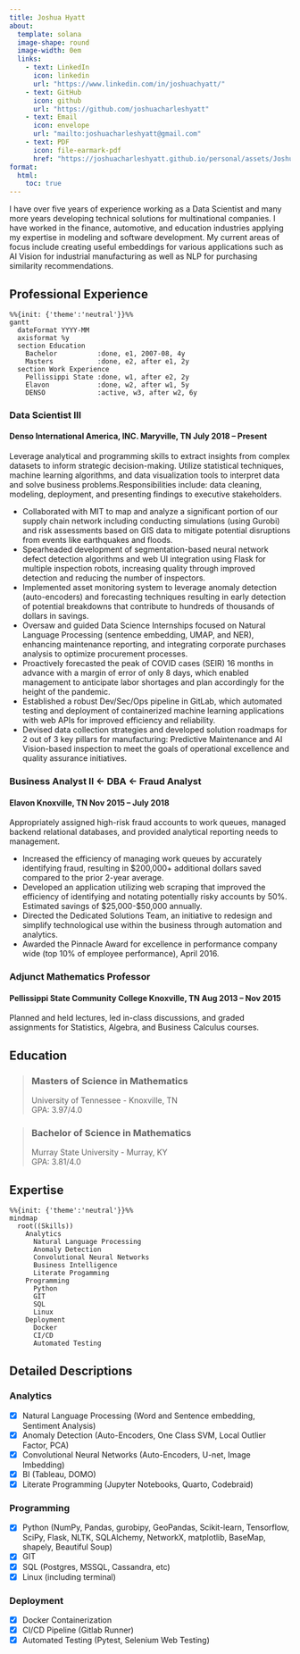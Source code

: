 ```yaml
---
title: Joshua Hyatt
about:
  template: solana
  image-shape: round
  image-width: 0em
  links:
    - text: LinkedIn
      icon: linkedin
      url: "https://www.linkedin.com/in/joshuachyatt/"
    - text: GitHub
      icon: github
      url: "https://github.com/joshuacharleshyatt"
    - text: Email
      icon: envelope
      url: "mailto:joshuacharleshyatt@gmail.com"
    - text: PDF
      icon: file-earmark-pdf
      href: "https://joshuacharleshyatt.github.io/personal/assets/Joshua-Hyatt-Resume.pdf"
format:
  html:
    toc: true
---
```


I have over five years of experience working as a Data Scientist and many more years developing technical solutions for multinational companies. I have worked in the finance, automotive, and education industries applying my expertise in modeling and software development. My current areas of focus include creating useful embeddings for various applications such as AI Vision for industrial manufacturing as well as NLP for purchasing similarity recommendations.


## Professional Experience
```mermaid
%%{init: {'theme':'neutral'}}%%
gantt
  dateFormat YYYY-MM
  axisformat %y
  section Education
    Bachelor          :done, e1, 2007-08, 4y
    Masters           :done, e2, after e1, 2y
  section Work Experience
    Pellissippi State :done, w1, after e2, 2y
    Elavon            :done, w2, after w1, 5y
    DENSO             :active, w3, after w2, 6y
```

### Data Scientist III
::: {.callout-note icon=false}
#### Denso International America, INC. Maryville, TN	July 2018 – Present

Leverage analytical and programming skills to extract insights from complex datasets to inform strategic decision-making.  Utilize statistical techniques, machine learning algorithms, and data visualization tools to interpret data and solve business problems.Responsibilities include: data cleaning, modeling, deployment, and presenting findings to executive stakeholders. 

- Collaborated with MIT to map and analyze a significant portion of our supply chain network including conducting simulations (using Gurobi) and risk assessments based on GIS data to mitigate potential disruptions from events like earthquakes and floods.
- Spearheaded development of segmentation-based neural network defect detection algorithms and web UI integration using Flask for multiple inspection robots, increasing quality through improved detection and reducing the number of inspectors.
- Implemented asset monitoring system to leverage anomaly detection (auto-encoders) and forecasting techniques resulting in early detection of potential breakdowns that contribute to hundreds of thousands of dollars in savings.
- Oversaw and guided Data Science Internships focused on Natural Language Processing (sentence embedding, UMAP, and NER), enhancing maintenance reporting, and integrating corporate purchases analysis to optimize procurement processes.
- Proactively forecasted the peak of COVID cases (SEIR) 16 months in advance with a margin of error of only 8 days, which enabled management to anticipate labor shortages and plan accordingly for the height of the pandemic.
- Established a robust Dev/Sec/Ops pipeline in GitLab, which automated testing and deployment of containerized machine learning applications with web APIs for improved efficiency and reliability.
-	Devised data collection strategies and developed solution roadmaps for 2 out of 3 key pillars for manufacturing: Predictive Maintenance and AI Vision-based inspection to meet the goals of operational excellence and quality assurance initiatives.
:::

### Business Analyst II ← DBA ← Fraud Analyst
::: {.callout-note icon=false}
#### Elavon Knoxville, TN Nov 2015 – July 2018

Appropriately assigned high-risk fraud accounts to work queues, managed backend relational databases, and provided analytical reporting needs to management.

- Increased the efficiency of managing work queues by accurately identifying fraud, resulting in $200,000+ additional dollars saved compared to the prior 2-year average.
- Developed an application utilizing web scraping that improved the efficiency of identifying and notating potentially risky accounts by 50%. Estimated savings of $25,000-$50,000 annually.
- Directed the Dedicated Solutions Team, an initiative to redesign and simplify technological use within the business through automation and analytics. 
- Awarded the Pinnacle Award for excellence in performance company wide (top 10% of employee performance), April 2016.
:::

### Adjunct Mathematics Professor 
::: {.callout-note icon=false}
#### Pellissippi State Community College Knoxville, TN Aug 2013 – Nov 2015

Planned and held lectures, led in-class discussions, and graded assignments for Statistics, Algebra, and Business Calculus courses.
:::

## Education
:::{layout-ncol=2}
> ### Masters of Science in Mathematics  
> University of Tennessee - Knoxville, TN  
> GPA: 3.97/4.0  

> ### Bachelor of Science in Mathematics  
> Murray State University - Murray, KY  
> GPA: 3.81/4.0  
:::

## Expertise
```mermaid
%%{init: {'theme':'neutral'}}%%
mindmap
  root((Skills))
    Analytics
      Natural Language Processing
      Anomaly Detection
      Convolutional Neural Networks
      Business Intelligence
      Literate Progamming
    Programming
      Python
      GIT
      SQL
      Linux
    Deployment
      Docker
      CI/CD
      Automated Testing
```

::: {.callout-note appearance="simple" collapse=true}
## Detailed Descriptions
### Analytics
-	[X] Natural Language Processing (Word and Sentence embedding, Sentiment Analysis)
-	[X] Anomaly Detection (Auto-Encoders, One Class SVM, Local Outlier Factor, PCA)
-	[X] Convolutional Neural Networks (Auto-Encoders, U-net, Image Imbedding)
-	[X] BI (Tableau, DOMO)
-	[X] Literate Programming (Jupyter Notebooks, Quarto, Codebraid)

### Programming
-	[X] Python (NumPy, Pandas, gurobipy, GeoPandas, Scikit-learn, Tensorflow, SciPy, Flask, NLTK, SQLAlchemy, NetworkX, matplotlib, BaseMap, shapely, Beautiful Soup)
-	[X] GIT
- [X]	SQL (Postgres, MSSQL, Cassandra, etc)
- [X] Linux (including terminal)

### Deployment
- [X] Docker Containerization
- [X]	CI/CD Pipeline (Gitlab Runner)
- [X] Automated Testing (Pytest, Selenium Web Testing)
:::
